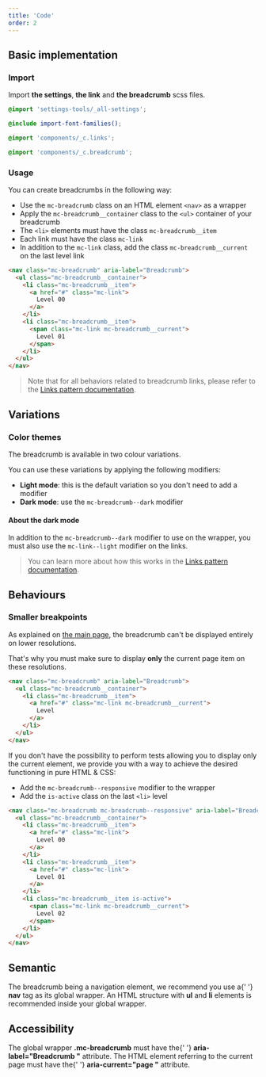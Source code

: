 ```yaml
---
title: 'Code'
order: 2
---
```


## Basic implementation

### Import

Import **the settings**, **the link** and **the breadcrumb** scss files.

```scss
@import 'settings-tools/_all-settings';

@include import-font-families();

@import 'components/_c.links';

@import 'components/_c.breadcrumb';
```

### Usage

You can create breadcrumbs in the following way:

- Use the `mc-breadcrumb` class on an HTML element `<nav>` as a wrapper
- Apply the `mc-breadcrumb__container` class to the `<ul>` container of your breadcrumb
- The `<li>` elements must have the class `mc-breadcrumb__item`
- Each link must have the class `mc-link`
- In addition to the `mc-link` class, add the class `mc-breadcrumb__current` on the last level link

```html
<nav class="mc-breadcrumb" aria-label="Breadcrumb">
  <ul class="mc-breadcrumb__container">
    <li class="mc-breadcrumb__item">
      <a href="#" class="mc-link">
        Level 00
      </a>
    </li>
    <li class="mc-breadcrumb__item">
      <span class="mc-link mc-breadcrumb__current">
        Level 01
      </span>
    </li>
  </ul>
</nav>
```

> Note that for all behaviors related to breadcrumb links, please refer to the [Links pattern documentation](/Components/Links/code/).

<Preview path="default" />

## Variations

### Color themes

The breadcrumb is available in two colour variations.

You can use these variations by applying the following modifiers:

- **Light mode**: this is the default variation so you don't need to add a modifier
- **Dark mode**: use the `mc-breadcrumb--dark` modifier

#### About the dark mode

In addition to the `mc-breadcrumb--dark` modifier to use on the wrapper, you must also use the `mc-link--light` modifier on the links.

> You can learn more about how this works in the [Links pattern documentation](/Components/Links/code/).

<Preview path="dark-mode" />

## Behaviours

### Smaller breakpoints

As explained on [the main page](/Components/Breadcrumb/#smaller-breakpoints), the breadcrumb can't be displayed entirely on lower resolutions.

That's why you must make sure to display **only** the current page item on these resolutions.

```html
<nav class="mc-breadcrumb" aria-label="Breadcrumb">
  <ul class="mc-breadcrumb__container">
    <li class="mc-breadcrumb__item">
      <a href="#" class="mc-link mc-breadcrumb__current">
        Level
      </a>
    </li>
  </ul>
</nav>
```

If you don't have the possibility to perform tests allowing you to display only the current element, we provide you with a way to achieve the desired functioning in pure HTML & CSS:

- Add the `mc-breadcrumb--responsive` modifier to the wrapper
- Add the `is-active` class on the last `<li>` level

```html
<nav class="mc-breadcrumb mc-breadcrumb--responsive" aria-label="Breadcrumb">
  <ul class="mc-breadcrumb__container">
    <li class="mc-breadcrumb__item">
      <a href="#" class="mc-link">
        Level 00
      </a>
    </li>
    <li class="mc-breadcrumb__item">
      <a href="#" class="mc-link">
        Level 01
      </a>
    </li>
    <li class="mc-breadcrumb__item is-active">
      <span class="mc-link mc-breadcrumb__current">
        Level 02
      </span>
    </li>
  </ul>
</nav>
```

<Preview path="responsive" />

## Semantic

<HintItem>
  The breadcrumb being a navigation element, we recommend you use a{' '}
  <strong>nav</strong> tag as its global wrapper.
</HintItem>
<HintItem>
  An HTML structure with <strong>ul</strong> and <strong>li</strong> elements is
  recommended inside your global wrapper.
</HintItem>

## Accessibility

<HintItem>
  The global wrapper <strong>.mc-breadcrumb</strong> must have the{' '}
  <strong>aria-label="Breadcrumb "</strong> attribute.
</HintItem>
<HintItem>
  The HTML element referring to the current page must have the{' '}
  <strong>aria-current="page "</strong> attribute.
</HintItem>
